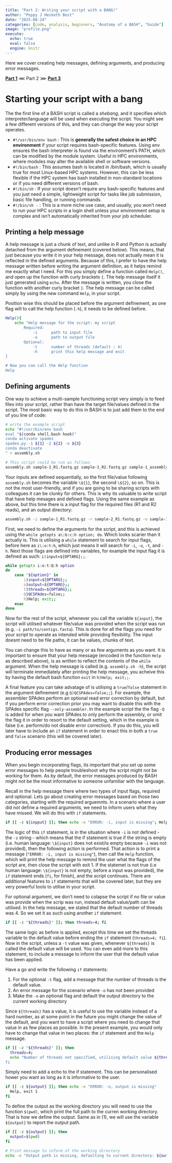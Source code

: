 ```yaml
---
title: "Part 2: Writing your script with a BANG!"
author: "Poppy J Hesketh Best"
date: "2025-08-24"
categories: [code, analysis, beginners, "Anatomy of a BASH", "Guide"]
image: "profile.png"
execute:
  echo: true
  eval: false
  engine: knitr
---
```


Here we cover creating help messages, defining arguments, and producing error messages.

**[Part 1]()** ⋘ Part 2 ⋙ **[Part 3]()**

# Starting your script with a bang

The the first line of a BASH script is called a *shebang*, and it specifies which interpreter/language will be used when executing the script. You might see a few different versions of this, and they can change the way your script operates.

- `#!/usr/bin/env bash` : This is **generally the safest choice in an HPC environment** if your script requires bash-specific features. Using env  ensures the bash interpreter is found via the environment's PATH, which can be modified by the module system. Useful in HPC environments, where modules may alter the available shell or software versions.
- `#!/bin/bash` : This assumes bash is located in /bin/bash, which is usually true for most Linux-based HPC systems. However, this can be less flexible if the HPC system has bash installed in non-standard locations or if you need different versions of bash.
- `#!/bin/sh` : If your script doesn’t require any bash-specific features and you just need a simple, lightweight script for tasks like job submission, basic file handling, or running commands.
- `#!/bin/sh -` : This is a more niche use case, and usually, you won’t need to run your HPC scripts in a login shell unless your environment setup is complex and isn't automatically inherited from your job scheduler.

## Printing a help message

A help message is just a chunk of text, and unlike in R and Python is actually detached from the argument definement (covered below). This means, that just because you write it in your help message, does not actually mean it is reflected in the defined arguments. Because of this, I prefer to have the help message written before writing the argument definition, as it helps remind me exactly what I need. For this you simply define a function called `Help()`, and open up the function with curly brackets `{`. The help message itself it just generated using `echo`. After the message is written, you close the function with another curly bracket `}`. The help message can be called simply by using the new command `Help`, in your script.

Position wise this should be placed before the argument definement, as one flag will to call the help function (`-h`), it needs to be defined before.

```bash
Help(){
    echo "Help message for the script: my script
        Required:
            -i      path to input file
            -o      path to output file
        Optional:
            -t      number of threads (default : 4)
            -h      print this help message and exit
}

# Now you can call the Help function
Help
```

## Defining arguments

One way to achieve a multi-sample functioning script very simply is to feed files into your script, rather than have the target file/values defined in the script. The most basic way to do this in BASH is to just add them to the end of you line of code:

```sh
# write the example script
echo "#!/usr/bin/env bash
eval "$(conda shell.bash hook)"
conda activate spades
spades.py -1 ${1} -2 ${2} -o ${3}
conda deactivate
" > assembly.sh

# This script could be run as follows
assembly.sh sample-1_R1.fastq.gz sample-1_R2.fastq.gz sample-1_assembly-out
```

Your inputs are defined sequentially, so the first file/value following `assembly.sh` becomes the variable `\${1}`, the second `\${2}`, so on. This is not the most user-friendly, and if you are going to be sharing scripts with colleagues it can be clunky for others. This is why its valuable to write script that have help mesages and defined flags. Using the same example as above, but this time there is a input flag for the required files (R1 and R2 reads), and an output directory:

```sh
assembly.sh -i sample-1_R1.fastq.gz -r sample-2_R1.fastq.gz -o sample-1_assembly-out
```

First, we need to define the arguments for the script, and this is achieved using the `while getopts a\:b:c:h option; do`. Which looks scarier than it actually is. This is utilising a `while` statement to search for input flags, before here as `i\:o:t:h`, which just means it will search for `-i`, `-o`, `-t`, and `-h`. Next those flags are defined into variables, for example the input flag it is defined as such: `i)input=${OPTARG};;`.

```sh
while getopts i:o:t:Q:h option
do 
    case "${option}" in 
        i)input=${OPTARG};;
        o)output=${OPTARG};;
        t)threads=${OPTARG};;
        Q)QCSPAdes=false;;
        h)Help; exit;;
    esac
done
```

Now for the rest of the script, whenever you call the variable `${input}`, the script will utilised whatever file/value was provided when the script was run (e.g. `-i path/to/contigs.fasta`). This is done for all the flags you need for your script to operate as intended while providing flexibility. The input doesnt need to be file paths, it can be values, chunks of text.

You can change this to have as many or as few arguments as you want. It is important to ensure that your help message (encoded in the function `Help` as described above), is as written to reflect the contents of the `while` argument. When the help message is called (e.g. `assembly.sh -h`), the script will terminate immediately after printing the help message, you acheive this by having the default bash function `exit` in `h)Help; exit;;`. 

A final feature you can take advatage of is utilising a `true`/`false` statement in the argument definement (e.g `Q)QCSPAdes=false;;`). For example, the assembler  SPAdes perform an optional read error correction by default, but if you perform error correction prior you may want to disable this with the SPAdes specific flag `--only-assembler`. In the example script the the flag `-Q` is added for when you want SPAdes to only perform the assembly, or omit the flag it in order to resort to the default setting, which in the example is false (i.e. perform/do not disable error correction). If you do this, you will later have to include an `if` statement in order to enact this in both a `true` and `false` scenario (this will be covered later).

## Producing error messages 

When you begin incorporating flags, its important that you set up some error messages to help people troubleshoot why the script might not be working for them. As by default, the error messages produced by BASH might not be the most informative to someone unfamiliar with the language.

Recall in the help message there where two types of input flags, required and optional. Lets go about creating error messages based on those two categories, starting with the required arguemnts. In a scenario where a user did not define a required arguments, we need to inform users what they have missed. We will do this with `if` statements.

```sh
if [[ -z ${inpput} ]]; then echo -e "ERROR: -i, input is missing"; Help, exit 1; fi
```
The logic of this `if`  statement, is in the situation where `-i` is not defined - the `-z` string - which means that the if statement is true if the string is empty (i.e. human language: `\${input}` does not exist/is empty because `-i` was not provided), then the following action is performed. That action is to print a message (`"ERROR: -i, input is missing"`), then call the `Help` function, which will print the help message to remind the user what the flags of the script are, then close the script with exit 1. If the statemet is not true (i.e human language: `\${input}` is not empty, before a input was provided), the `if` statement ends (`fi`, for finish), and the script continues. There are additional features to `if` statements that will be covered later, but they are very powerful tools to utilise in your script.

For optional argument, we don't need to colapse the script if no file or value was provide when the scrip was run, instead default value/path can be utilised. In the help message, we stated that the default number of threads was 4. So we set it as such using another `if` statement. 

```sh
if [[ -z "${threads}" ]]; then threads=4; fi
```

The same logic as before is applied, except this time we set the threads variable to the default value before ending the `if` statement (`threads=4; fi`). Now in the script, unless a `-t` value was given, whenever `${threads}` is called the default value will be used. You can even add more to this statement, to include a message to inform the user that the default value has been applied. 

Have a go and write the following `if` statements:

1. For the optional `-t` flag, add a message that the number of threads is the default value.
2. An error message for the scenario where `-o` has not been provided
3. Make the `-o` an optional flag and default the output directory to the current working directory

::: {.callout-tip collapse="true" title="Solution to 1"}

Since `${threads}` has a value, it is useful to use the variable instead of a hard number, as at some point in the future you might change the value of the default, and you want to have a script where you need to change that value in as few places as possible. In the present example, you would only have to change that value in two places: the `if` statement and the `Help` message.

```sh
if [[ -z "${threads}" ]]; then 
  threads=4; 
  echo "Number of threads not specified, utilising default value ${threads}
fi
```

:::

::: {.callout-tip collapse="true" title="Solution to 2"}

Simply need to add a echo to the if statement. This can be personalised hower you want as long as it is informative to the user.
```sh
if [[ -z ${output} ]]; then echo -e "ERROR: -o, output is missing"
  Help, exit 1
fi
```

:::


::: {.callout-tip collapse="true" title="Solution to 3"}

To define the output as the working directory you will need to use the function `$(pwd)`, which print the full path to the curren working directory. That is how we define the output. Same as in (1), we will use the variable `${output}` to report the output path.

```sh
if [[ -z ${output} ]]; then 
  output=$(pwd)
fi

# Print message to inform of the working directory
echo -e "Output path is missing, defaulting to current directory: ${output}"
```

:::




